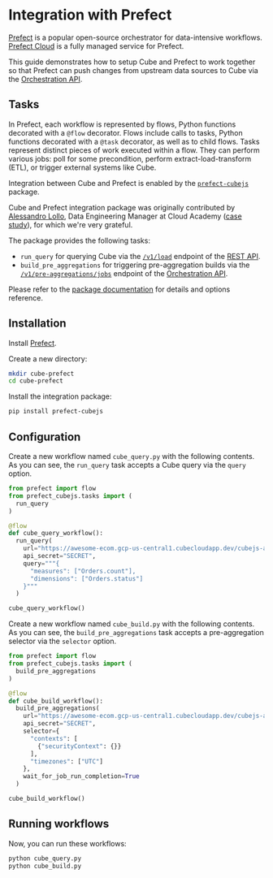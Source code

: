 # Integration with Prefect

[Prefect][prefect] is a popular open-source orchestrator for data-intensive
workflows. [Prefect Cloud][prefect-cloud] is a fully managed service for
Prefect.

This guide demonstrates how to setup Cube and Prefect to work together so that
Prefect can push changes from upstream data sources to Cube via the
[Orchestration API][ref-orchestration-api].

## Tasks

In Prefect, each workflow is represented by flows, Python functions decorated
with a `@flow` decorator. Flows include calls to tasks, Python functions
decorated with a `@task` decorator, as well as to child flows. Tasks represent
distinct pieces of work executed within a flow. They can perform various jobs:
poll for some precondition, perform extract-load-transform (ETL), or trigger
external systems like Cube.

Integration between Cube and Prefect is enabled by the
[`prefect-cubejs`][github-prefect-cubejs] package.

<InfoBox>

Cube and Prefect integration package was originally contributed by
[Alessandro Lollo](https://github.com/AlessandroLollo), Data Engineering Manager
at Cloud Academy
([case study](https://cube.dev/case-studies/cloud-academy-and-cube)), for which
we're very grateful.

</InfoBox>

The package provides the following tasks:

- `run_query` for querying Cube via the [`/v1/load`][ref-load-endpoint] endpoint
  of the [REST API][ref-rest-api].
- `build_pre_aggregations` for triggering pre-aggregation builds via the
  [`/v1/pre-aggregations/jobs`][ref-ref-jobs-endpoint] endpoint of the
  [Orchestration API][ref-orchestration-api].

Please refer to the [package documentation][github-prefect-cubejs-docs] for
details and options reference.

## Installation

Install [Prefect][prefect-docs-install].

Create a new directory:

```bash
mkdir cube-prefect
cd cube-prefect
```

Install the integration package:

```bash
pip install prefect-cubejs
```

## Configuration

Create a new workflow named `cube_query.py` with the following contents. As you
can see, the `run_query` task accepts a Cube query via the `query` option.

```python
from prefect import flow
from prefect_cubejs.tasks import (
  run_query
)

@flow
def cube_query_workflow():
  run_query(
    url="https://awesome-ecom.gcp-us-central1.cubecloudapp.dev/cubejs-api",
    api_secret="SECRET",
    query="""{
      "measures": ["Orders.count"],
      "dimensions": ["Orders.status"]
    }"""
  )

cube_query_workflow()
```

Create a new workflow named `cube_build.py` with the following contents. As you
can see, the `build_pre_aggregations` task accepts a pre-aggregation selector
via the `selector` option.

```python
from prefect import flow
from prefect_cubejs.tasks import (
  build_pre_aggregations
)

@flow
def cube_build_workflow():
  build_pre_aggregations(
    url="https://awesome-ecom.gcp-us-central1.cubecloudapp.dev/cubejs-api",
    api_secret="SECRET",
    selector={
      "contexts": [
        {"securityContext": {}}
      ],
      "timezones": ["UTC"]
    },
    wait_for_job_run_completion=True
  )

cube_build_workflow()
```

## Running workflows

Now, you can run these workflows:

```bash
python cube_query.py
python cube_build.py
```

[prefect]: https://www.prefect.io
[prefect-cloud]: https://www.prefect.io/cloud/
[prefect-docs-install]:
  https://docs.prefect.io/2.10.13/getting-started/installation/#install-prefect
[github-prefect-cubejs]: https://github.com/AlessandroLollo/prefect-cubejs
[github-prefect-cubejs-docs]:
  https://alessandrolollo.github.io/prefect-cubejs/tasks/
[ref-load-endpoint]: /product/apis-integrations/rest-api/reference#v1load
[ref-ref-jobs-endpoint]: /product/apis-integrations/rest-api/reference#base_pathv1pre-aggregationsjobs
[ref-rest-api]: /product/apis-integrations/rest-api
[ref-orchestration-api]: /product/apis-integrations/orchestration-api
